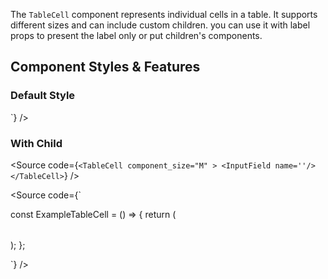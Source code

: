 
<Meta of={TableStories} />

<Title>TableCell Component</Title>

The `TableCell` component represents individual cells in a table. It supports different sizes and can include custom children.
you can use it with label props to present the label only or put children's components.

## Component Styles & Features

### Default Style 

<TableCell cellLabel="Cell 1" component_size="M" />
<Source
  code={`
    <TableCell cellLabel="Row 1, Cell 1" component_size="M" />
  `}
/>


### With Child

<TableCell component_size="M" >
   <InputField name=''/>
</TableCell>

<Source
  code={`
<TableCell component_size="M" >
   <InputField name=''/>
</TableCell>
  `}
/>

  
<Source
  code={`

const ExampleTableCell = () => {
  return (
    <table>
      <tbody>
        <tr>
          <TableCell cellLabel="Row 1, Cell 1" component_size="M" />
          <TableCell cellLabel="Row 1, Cell 2" component_size="S" />
        </tr>
        <tr>
          <TableCell cellLabel="Row 2, Cell 1" component_size="M" />
          <TableCell cellLabel="Row 2, Cell 2" component_size="S" />
        </tr>
      </tbody>
    </table>
  );
};

  `}
/>

